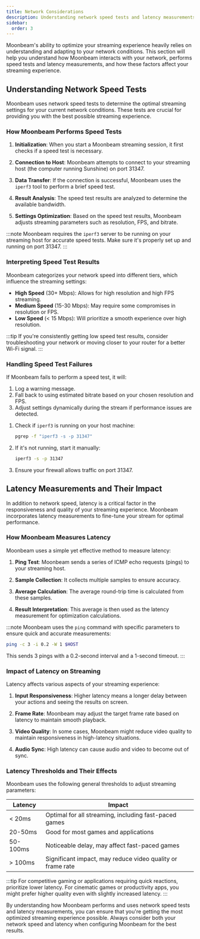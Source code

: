 ```yaml
---
title: Network Considerations 
description: Understanding network speed tests and latency measurements and their impact on Moonbeam streaming
sidebar:
  order: 3
---
```



Moonbeam's ability to optimize your streaming experience heavily relies on understanding and adapting to your network conditions. This section will help you understand how Moonbeam interacts with your network, performs speed tests and latency measurements, and how these factors affect your streaming experience.

## Understanding Network Speed Tests

Moonbeam uses network speed tests to determine the optimal streaming settings for your current network conditions. These tests are crucial for providing you with the best possible streaming experience.

### How Moonbeam Performs Speed Tests

<Steps>

1. **Initialization**: When you start a Moonbeam streaming session, it first checks if a speed test is necessary.

2. **Connection to Host**: Moonbeam attempts to connect to your streaming host (the computer running Sunshine) on port 31347.

3. **Data Transfer**: If the connection is successful, Moonbeam uses the `iperf3` tool to perform a brief speed test.

4. **Result Analysis**: The speed test results are analyzed to determine the available bandwidth.

5. **Settings Optimization**: Based on the speed test results, Moonbeam adjusts streaming parameters such as resolution, FPS, and bitrate.

</Steps>

:::note
Moonbeam requires the `iperf3` server to be running on your streaming host for accurate speed tests. Make sure it's properly set up and running on port 31347.
:::

### Interpreting Speed Test Results

Moonbeam categorizes your network speed into different tiers, which influence the streaming settings:

- **High Speed** (30+ Mbps): Allows for high resolution and high FPS streaming.
- **Medium Speed** (15-30 Mbps): May require some compromises in resolution or FPS.
- **Low Speed** (< 15 Mbps): Will prioritize a smooth experience over high resolution.

:::tip
If you're consistently getting low speed test results, consider troubleshooting your network or moving closer to your router for a better Wi-Fi signal.
:::

### Handling Speed Test Failures

If Moonbeam fails to perform a speed test, it will:

1. Log a warning message.
2. Fall back to using estimated bitrate based on your chosen resolution and FPS.
3. Adjust settings dynamically during the stream if performance issues are detected.

<Steps>

1. Check if `iperf3` is running on your host machine:

   ```bash
   pgrep -f "iperf3 -s -p 31347"
   ```

2. If it's not running, start it manually:

   ```bash
   iperf3 -s -p 31347
   ```

3. Ensure your firewall allows traffic on port 31347.

</Steps>

## Latency Measurements and Their Impact

In addition to network speed, latency is a critical factor in the responsiveness and quality of your streaming experience. Moonbeam incorporates latency measurements to fine-tune your stream for optimal performance.

### How Moonbeam Measures Latency

Moonbeam uses a simple yet effective method to measure latency:

<Steps>

1. **Ping Test**: Moonbeam sends a series of ICMP echo requests (pings) to your streaming host.

2. **Sample Collection**: It collects multiple samples to ensure accuracy.

3. **Average Calculation**: The average round-trip time is calculated from these samples.

4. **Result Interpretation**: This average is then used as the latency measurement for optimization calculations.

</Steps>

:::note
Moonbeam uses the `ping` command with specific parameters to ensure quick and accurate measurements:

```bash
ping -c 3 -i 0.2 -W 1 $HOST
```

This sends 3 pings with a 0.2-second interval and a 1-second timeout.
:::

### Impact of Latency on Streaming

Latency affects various aspects of your streaming experience:

1. **Input Responsiveness**: Higher latency means a longer delay between your actions and seeing the results on screen.

2. **Frame Rate**: Moonbeam may adjust the target frame rate based on latency to maintain smooth playback.

3. **Video Quality**: In some cases, Moonbeam might reduce video quality to maintain responsiveness in high-latency situations.

4. **Audio Sync**: High latency can cause audio and video to become out of sync.

### Latency Thresholds and Their Effects

Moonbeam uses the following general thresholds to adjust streaming parameters:

| Latency    | Impact                                                    |
|------------|-----------------------------------------------------------|
| < 20ms     | Optimal for all streaming, including fast-paced games     |
| 20-50ms    | Good for most games and applications                      |
| 50-100ms   | Noticeable delay, may affect fast-paced games             |
| > 100ms    | Significant impact, may reduce video quality or frame rate|

:::tip
For competitive gaming or applications requiring quick reactions, prioritize lower latency. For cinematic games or productivity apps, you might prefer higher quality even with slightly increased latency.
:::

By understanding how Moonbeam performs and uses network speed tests and latency measurements, you can ensure that you're getting the most optimized streaming experience possible. Always consider both your network speed and latency when configuring Moonbeam for the best results.
